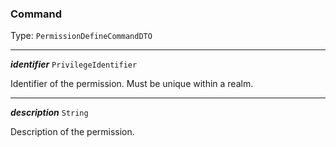 


### Command

Type: `PermissionDefineCommandDTO`

---

***identifier*** `PrivilegeIdentifier`

Identifier of the permission. Must be unique within a realm.



---

***description*** `String`

Description of the permission.



